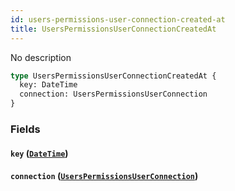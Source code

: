 ```yaml
---
id: users-permissions-user-connection-created-at
title: UsersPermissionsUserConnectionCreatedAt
---
```


No description

```graphql
type UsersPermissionsUserConnectionCreatedAt {
  key: DateTime
  connection: UsersPermissionsUserConnection
}
```

### Fields

#### `key` ([`DateTime`](/v1/scalars/date-time))

#### `connection` ([`UsersPermissionsUserConnection`](/v1/objects/users-permissions-user-connection))
